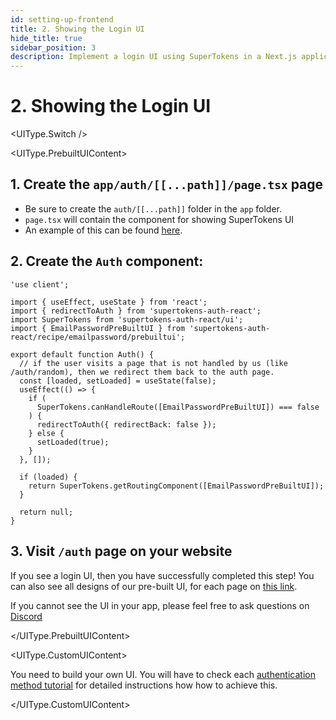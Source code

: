 ```yaml
---
id: setting-up-frontend
title: 2. Showing the Login UI
hide_title: true
sidebar_position: 3
description: Implement a login UI using SuperTokens in a Next.js application.
---
```



# 2. Showing the Login UI

<UIType.Switch />

<UIType.PrebuiltUIContent>

## 1. Create the `app/auth/[[...path]]/page.tsx` page
- Be sure to create the `auth/[[...path]]` folder in the `app` folder.
- `page.tsx` will contain the component for showing SuperTokens UI
- An example of this can be found [here](https://github.com/supertokens/next.js/blob/canary/examples/with-supertokens/app/auth/%5B%5B...path%5D%5D/page.tsx).

## 2. Create the `Auth` component:

```tsx title="app/auth/[[...path]]/page.tsx"
'use client';

import { useEffect, useState } from 'react';
import { redirectToAuth } from 'supertokens-auth-react';
import SuperTokens from 'supertokens-auth-react/ui';
import { EmailPasswordPreBuiltUI } from 'supertokens-auth-react/recipe/emailpassword/prebuiltui';

export default function Auth() {
  // if the user visits a page that is not handled by us (like /auth/random), then we redirect them back to the auth page.
  const [loaded, setLoaded] = useState(false);
  useEffect(() => {
    if (
      SuperTokens.canHandleRoute([EmailPasswordPreBuiltUI]) === false
    ) {
      redirectToAuth({ redirectBack: false });
    } else {
      setLoaded(true);
    }
  }, []);

  if (loaded) {
    return SuperTokens.getRoutingComponent([EmailPasswordPreBuiltUI]);
  }

  return null;
}
```

## 3. Visit `/auth` page on your website

If you see a login UI, then you have successfully completed this step! You can also see all designs of our pre-built UI, for each page on [this link](https://master--6571be2867f75556541fde98.chromatic.com/?path=/story/auth-page--playground).

If you cannot see the UI in your app, please feel free to ask questions on [Discord](https://supertokens.com/discord)

</UIType.PrebuiltUIContent>

<UIType.CustomUIContent>

You need to build your own UI. You will have to check each [authentication method tutorial](/docs/authentication/overview) for detailed instructions how how to achieve this. 

</UIType.CustomUIContent>
